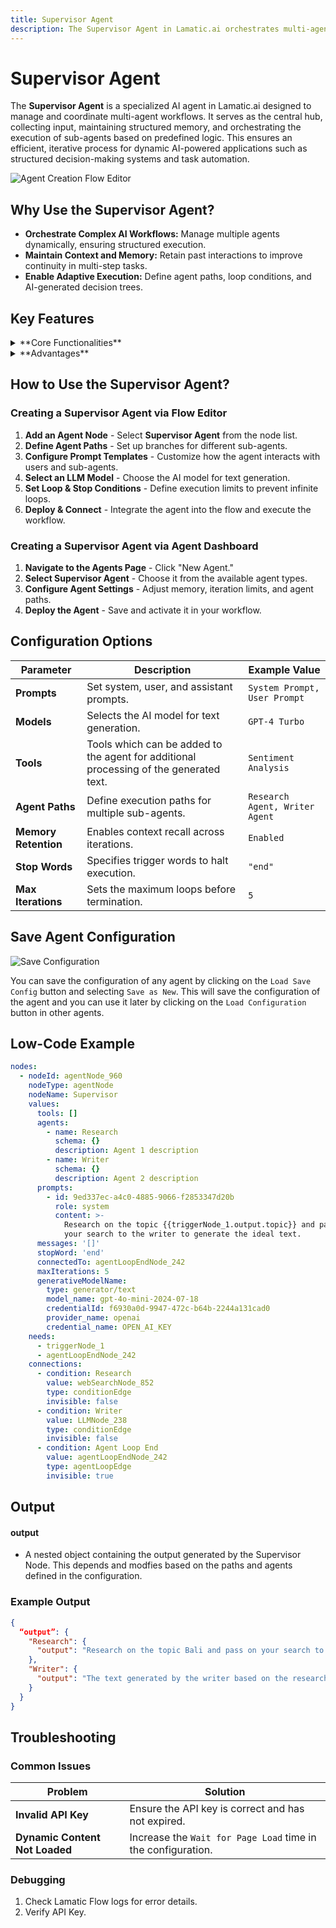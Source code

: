 ```yaml
---
title: Supervisor Agent
description: The Supervisor Agent in Lamatic.ai orchestrates multi-agent workflows by collecting input, maintaining memory, and coordinating execution paths.
---
```


# **Supervisor Agent**

The **Supervisor Agent** is a specialized AI agent in Lamatic.ai designed to manage and coordinate multi-agent workflows. It serves as the central hub, collecting input, maintaining structured memory, and orchestrating the execution of sub-agents based on predefined logic. This ensures an efficient, iterative process for dynamic AI-powered applications such as structured decision-making systems and task automation.

![Agent Creation Flow Editor](./img/supervisor-agent.webp)

## **Why Use the Supervisor Agent?**

- **Orchestrate Complex AI Workflows:** Manage multiple agents dynamically, ensuring structured execution.
- **Maintain Context and Memory:** Retain past interactions to improve continuity in multi-step tasks.
- **Enable Adaptive Execution:** Define agent paths, loop conditions, and AI-generated decision trees.

## **Key Features**

<details>
<summary>**Core Functionalities**</summary>

1. **Multi-Agent Coordination** - Dynamically routes tasks across multiple agents.  
2. **Memory Retention** - Remembers previous interactions, reducing redundant queries.  
3. **Agent Path Definition** - Supports branching logic for flexible workflows.  
4. **Loop Control** - Enables iterative execution with stopping conditions.  

</details>

<details>
<summary>**Advantages**</summary>

1. **Scalability** - Supports multiple sub-agents, allowing complex workflows to scale.  
2. **Efficient Context Handling** - Reduces repetitive data collection by recalling previous user inputs.  
3. **Adaptive Decision-Making** - Executes different branches based on AI responses.  
4. **Visual Workflow Representation** - Provides a structured layout of multi-agent execution paths.  

</details>


## **How to Use the Supervisor Agent?**

### **Creating a Supervisor Agent via Flow Editor**

1. **Add an Agent Node** - Select **Supervisor Agent** from the node list.  
2. **Define Agent Paths** - Set up branches for different sub-agents.  
3. **Configure Prompt Templates** - Customize how the agent interacts with users and sub-agents.  
4. **Select an LLM Model** - Choose the AI model for text generation.  
5. **Set Loop & Stop Conditions** - Define execution limits to prevent infinite loops.  
6. **Deploy & Connect** - Integrate the agent into the flow and execute the workflow.  

### **Creating a Supervisor Agent via Agent Dashboard**

1. **Navigate to the Agents Page** - Click "New Agent."  
2. **Select Supervisor Agent** - Choose it from the available agent types.  
3. **Configure Agent Settings** - Adjust memory, iteration limits, and agent paths.  
4. **Deploy the Agent** - Save and activate it in your workflow.  


## **Configuration Options**

| **Parameter**        | **Description**                                             | **Example Value** |
|----------------------|-------------------------------------------------------------|-------------------|
| **Prompts**         | Set system, user, and assistant prompts.                     | `System Prompt, User Prompt` |
| **Models**          | Selects the AI model for text generation.                    | `GPT-4 Turbo` |
| **Tools**           | Tools which can be added to the agent for additional processing of the generated text.  | `Sentiment Analysis` |        
| **Agent Paths**     | Define execution paths for multiple sub-agents.              | `Research Agent, Writer Agent` |
| **Memory Retention** | Enables context recall across iterations.                   | `Enabled` |
| **Stop Words**      | Specifies trigger words to halt execution.                   | `"end"` |
| **Max Iterations**  | Sets the maximum loops before termination.                    | `5` |

## Save Agent Configuration

![Save Configuration](./img/save-supervisor-agent-config.webp)

You can save the configuration of any agent by clicking on the `Load Save Config` button and selecting `Save as New`. 
This will save the configuration of the agent and you can use it later by clicking on the `Load Configuration` button in other agents.


## **Low-Code Example**

```yaml
nodes:
  - nodeId: agentNode_960
    nodeType: agentNode
    nodeName: Supervisor
    values:
      tools: []
      agents:
        - name: Research
          schema: {}
          description: Agent 1 description
        - name: Writer
          schema: {}
          description: Agent 2 description
      prompts:
        - id: 9ed337ec-a4c0-4885-9066-f2853347d20b
          role: system
          content: >-
            Research on the topic {{triggerNode_1.output.topic}} and pass on
            your search to the writer to generate the ideal text.
      messages: '[]'
      stopWord: 'end'
      connectedTo: agentLoopEndNode_242
      maxIterations: 5
      generativeModelName:
        type: generator/text
        model_name: gpt-4o-mini-2024-07-18
        credentialId: f6930a0d-9947-472c-b64b-2244a131cad0
        provider_name: openai
        credential_name: OPEN_AI_KEY
    needs:
      - triggerNode_1
      - agentLoopEndNode_242
    connections:
      - condition: Research
        value: webSearchNode_852
        type: conditionEdge
        invisible: false
      - condition: Writer
        value: LLMNode_238
        type: conditionEdge
        invisible: false
      - condition: Agent Loop End
        value: agentLoopEndNode_242
        type: agentLoopEdge
        invisible: true
```

## Output

#### output
- A nested object containing the output generated by the Supervisor Node. This depends and modfies based on the 
paths and agents defined in the configuration.

### Example Output

```json
{
  “output”: {
    "Research": {
      "output": "Research on the topic Bali and pass on your search to the writer to generate the ideal text."
    },
    "Writer": {
      "output": "The text generated by the writer based on the research is..."
    }
  }
}
```

## Troubleshooting

### Common Issues

| **Problem**                    | **Solution**                                                      |
| ------------------------------ | ----------------------------------------------------------------- |
| **Invalid API Key**            | Ensure the API key is correct and has not expired.                |
| **Dynamic Content Not Loaded** | Increase the `Wait for Page Load` time in the configuration.      |

### Debugging
1. Check Lamatic Flow logs for error details.
1. Verify API Key.
